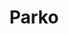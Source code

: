 ---
title: Parko
slug: "parko"
order: 4
socialimage: 'og-image.png'
published: true
aboutcompany: Parko is an male fashion store in Brazil, based in Fortaleza, Ceará, but with national cover.
project: This e-commerce project has as main core the misson of clearly represent the brand soul, as the brand has the freedom as main core.
tags: [
    'UI',
    'Fashion',
    'Magento 2'
]
colorone: "#222222"
colortwo: "#000000"
mock: 'mock.png'
mockMobile: 'mock-mobile.png'
gallery: [
    'danilo-nobre-parko.jpg',
    'danilo-nobre-parko-mobile.jpg'
]
video: parko-timelapse.mp4
---